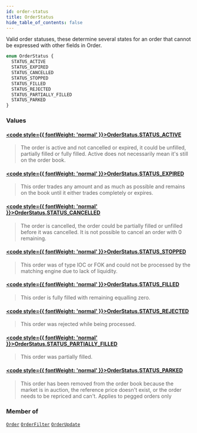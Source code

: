 ```yaml
---
id: order-status
title: OrderStatus
hide_table_of_contents: false
---
```








Valid order statuses, these determine several states for an order that cannot be expressed with other fields in Order.

```graphql
enum OrderStatus {
  STATUS_ACTIVE
  STATUS_EXPIRED
  STATUS_CANCELLED
  STATUS_STOPPED
  STATUS_FILLED
  STATUS_REJECTED
  STATUS_PARTIALLY_FILLED
  STATUS_PARKED
}
```


### Values

#### [<code style={{ fontWeight: 'normal' }}>OrderStatus.<b>STATUS_ACTIVE</b></code>](#) 
> The order is active and not cancelled or expired, it could be unfilled, partially filled or fully filled.
Active does not necessarily mean it's still on the order book.
> 

#### [<code style={{ fontWeight: 'normal' }}>OrderStatus.<b>STATUS_EXPIRED</b></code>](#) 
> This order trades any amount and as much as possible and remains on the book until it either trades completely or expires.
> 

#### [<code style={{ fontWeight: 'normal' }}>OrderStatus.<b>STATUS_CANCELLED</b></code>](#) 
> The order is cancelled, the order could be partially filled or unfilled before it was cancelled. It is not possible to cancel an order with 0 remaining.
> 

#### [<code style={{ fontWeight: 'normal' }}>OrderStatus.<b>STATUS_STOPPED</b></code>](#) 
> This order was of type IOC or FOK and could not be processed by the matching engine due to lack of liquidity.
> 

#### [<code style={{ fontWeight: 'normal' }}>OrderStatus.<b>STATUS_FILLED</b></code>](#) 
> This order is fully filled with remaining equalling zero.
> 

#### [<code style={{ fontWeight: 'normal' }}>OrderStatus.<b>STATUS_REJECTED</b></code>](#) 
> This order was rejected while being processed.
> 

#### [<code style={{ fontWeight: 'normal' }}>OrderStatus.<b>STATUS_PARTIALLY_FILLED</b></code>](#) 
> This order was partially filled.
> 

#### [<code style={{ fontWeight: 'normal' }}>OrderStatus.<b>STATUS_PARKED</b></code>](#) 
> This order has been removed from the order book because the market is in auction, the reference price doesn't exist, or the order needs to be repriced and can't. Applies to pegged orders only
> 



### Member of

[`Order`](/mainnet/api/graphql/objects/order)  <Badge class="secondary" text="object"/><Bullet />[`OrderFilter`](/mainnet/api/graphql/inputs/order-filter)  <Badge class="secondary" text="input"/><Bullet />[`OrderUpdate`](/mainnet/api/graphql/objects/order-update)  <Badge class="secondary" text="object"/>



